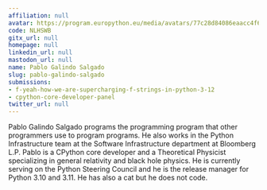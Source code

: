 ```yaml
---
affiliation: null
avatar: https://program.europython.eu/media/avatars/77c28d84086eaacc4f606416ea70434d_iz2nSan.jpg
code: NLHSWB
gitx_url: null
homepage: null
linkedin_url: null
mastodon_url: null
name: Pablo Galindo Salgado
slug: pablo-galindo-salgado
submissions:
- f-yeah-how-we-are-supercharging-f-strings-in-python-3-12
- cpython-core-developer-panel
twitter_url: null
---
```


Pablo Galindo Salgado programs the programming program that other programmers use to program programs. He also works in the Python Infrastructure team at the Software Infrastructure department at Bloomberg L.P. Pablo is a CPython core developer and a Theoretical Physicist specializing in general relativity and black hole physics. He is currently serving on the Python Steering Council and he is the release manager for Python 3.10 and 3.11. He has also a cat but he does not code.
